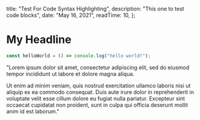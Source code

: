 
  title: "Test For Code Syntax Highlighting",
  description: "This one to test code blocks",
  date: "May 16, 2021",
  readTime: 10,
};


# My Headline

```js
const helloWorld = () => console.log("hello world!");
```

"Lorem ipsum dolor sit amet, consectetur adipiscing elit, sed do eiusmod tempor incididunt ut labore et dolore magna aliqua.

Ut enim ad minim veniam, quis nostrud exercitation ullamco laboris nisi ut aliquip ex ea commodo consequat. Duis aute irure dolor in reprehenderit in voluptate velit esse cillum dolore eu fugiat nulla pariatur. Excepteur sint occaecat cupidatat non proident, sunt in culpa qui officia deserunt mollit anim id est laborum."
